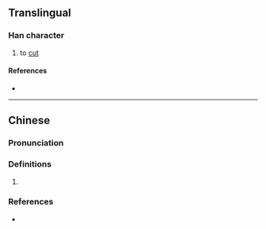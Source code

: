 {{character info/new}}
==Translingual==

===Han character===
{{Han char|rn=69|rad=斤|as=21|sn=25|four=72221|canj=SIHML|ids=⿰屬斤}}

# to [[cut]]

====References====
* {{Han ref|kx=0481.020|dkj=13619|dj=0842.040|hdz=32029.050|uh=65B8|ud=26040|bh=F8F0|bd=63728}}

----

==Chinese==
{{zh-forms|alt=劚}}

===Pronunciation===
{{zh-pron
|m=zhú
|c=zuk1
|h=pfs=
|md=
|mn=
|w=
|mc=y
|oc=y
|cat=
}}

===Definitions===
{{zh-hanzi}}

# {{rfdef|lang=zh}}

===References===
*{{R:twedu|C04745}}